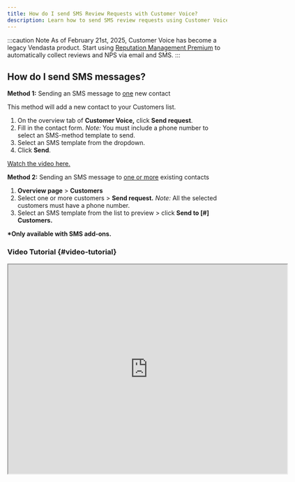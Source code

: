 ```yaml
---
title: How do I send SMS Review Requests with Customer Voice?
description: Learn how to send SMS review requests using Customer Voice
---
```


:::caution Note
As of February 21st, 2025, Customer Voice has become a legacy Vendasta product. Start using [Reputation Management Premium](https://partners.vendasta.com/marketplace/products/RM) to automatically collect reviews and NPS via email and SMS.
:::

## How do I send SMS messages?

**Method 1:** Sending an SMS message to <u>one</u> new contact

This method will add a new contact to your Customers list.

1. On the overview tab of **Customer Voice,** click **Send request**.
2. Fill in the contact form. *Note:* You must include a phone number to select an SMS-method template to send.
3. Select an SMS template from the dropdown.
4. Click **Send**.

[Watch the video here.](#video-tutorial)

**Method 2:** Sending an SMS message to <u>one or more</u> existing contacts

1. **Overview page** > **Customers**
2. Select one or more customers > **Send request.** *Note:* All the selected customers must have a phone number.
3. Select an SMS template from the list to preview > click **Send to [#] Customers.**

**\*Only available with SMS add-ons.**

### Video Tutorial {#video-tutorial}

<iframe src="https://drive.google.com/file/d/1fMlTcWlmx2hmd--UTZ0HSP70XP7lrhEG/preview" width="640" height="480" allow="autoplay" allowFullScreen></iframe>